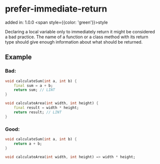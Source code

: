 # prefer-immediate-return
added in: 1.0.0 <span style={{color: 'green'}}>style</span>

Declaring a local variable only to immediately return it might be considered a bad practice. The name of a function or a class method with its return type should give enough information about what should be returned.

## Example
### Bad:
```dart
void calculateSum(int a, int b) {
    final sum = a + b;
    return sum; // LINT
}

void calculateArea(int width, int height) {
    final result = width * height;
    return result; // LINT
}
```
### Good:
```dart
void calculateSum(int a, int b) {
    return a + b;
}

void calculateArea(int width, int height) => width * height;
```
